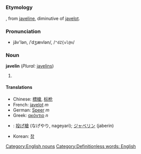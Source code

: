 =={{en}}==
[[Category:English nouns]]
===Etymology===
{{enm}}, from {{fro}} [[javeline]], diminutive of [[javelot]].

===Pronunciation===
*jăv'lən, /ˈdʒævlən/, /<tt>"dZ{vl@n</tt>/

===Noun===
'''javelin''' (''Plural:'' [[javelins]])

#{{stub}} [[Category:Definitionless words: English]]

====Translations====
*Chinese: [[標槍]], [[标枪]]
*French: [[javelot]] ''m''
*German: [[Speer]] ''m''
*Greek: [[ακόντιο]] ''n''
*{{ja}}: [[投げ槍]] (なげやり, nageyari); [[ジャベリン]] (jaberin)
*Korean: [[창]]